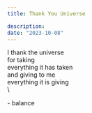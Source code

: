 ```yaml
---
title: Thank You Universe

description:
date: "2023-10-08"
---
```


I thank the universe\
for taking\
everything it has taken\
and giving to me\
everything it is giving\
\

\- balance

